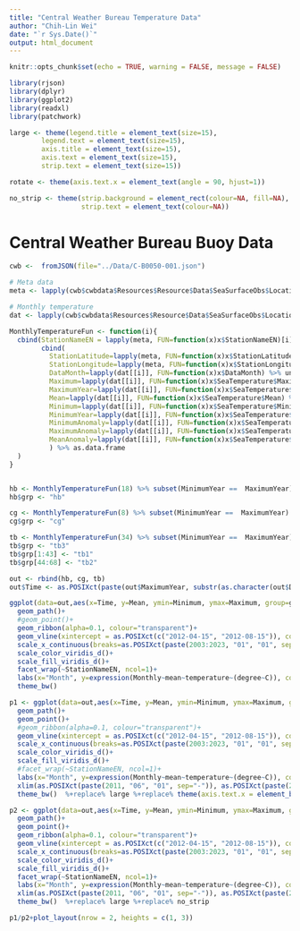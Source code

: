 ```yaml
---
title: "Central Weather Bureau Temperature Data"
author: "Chih-Lin Wei"
date: "`r Sys.Date()`"
output: html_document
---
```


```r
knitr::opts_chunk$set(echo = TRUE, warning = FALSE, message = FALSE)
```

```r
library(rjson)
library(dplyr)
library(ggplot2)
library(readxl)
library(patchwork)

large <- theme(legend.title = element_text(size=15),
        legend.text = element_text(size=15),
        axis.title = element_text(size=15),
        axis.text = element_text(size=15),
        strip.text = element_text(size=15))

rotate <- theme(axis.text.x = element_text(angle = 90, hjust=1))

no_strip <- theme(strip.background = element_rect(colour=NA, fill=NA),
                  strip.text = element_text(colour=NA))
```

# Central Weather Bureau Buoy Data

```r
cwb <-  fromJSON(file="../Data/C-B0050-001.json")

# Meta data 
meta <- lapply(cwb$cwbdata$Resources$Resource$Data$SeaSurfaceObs$Location, FUN=function(x)x[[1]])

# Monthly temperature
dat <- lapply(cwb$cwbdata$Resources$Resource$Data$SeaSurfaceObs$Location, FUN=function(x)x[[2]]$Monthly)

MonthlyTemperatureFun <- function(i){
  cbind(StationNameEN = lapply(meta, FUN=function(x)x$StationNameEN)[i] %>% as.character %>% as.factor,
        cbind(
          StationLatitude=lapply(meta, FUN=function(x)x$StationLatitude)[i] %>% as.numeric,
          StationLongitude=lapply(meta, FUN=function(x)x$StationLongitude)[i] %>% as.numeric,
          DataMonth=lapply(dat[[i]], FUN=function(x)x$DataMonth) %>% unlist %>% as.numeric,
          Maximum=lapply(dat[[i]], FUN=function(x)x$SeaTemperature$Maximum) %>% unlist %>% as.numeric,
          MaximumYear=lapply(dat[[i]], FUN=function(x)x$SeaTemperature$MaximumYear) %>% unlist %>% as.numeric,
          Mean=lapply(dat[[i]], FUN=function(x)x$SeaTemperature$Mean) %>% unlist %>% as.numeric,
          Minimum=lapply(dat[[i]], FUN=function(x)x$SeaTemperature$Minimum) %>% unlist %>% as.numeric,
          MinimumYear=lapply(dat[[i]], FUN=function(x)x$SeaTemperature$MinimumYear) %>% unlist %>% as.numeric,
          MinimumAnomaly=lapply(dat[[i]], FUN=function(x)x$SeaTemperature$MinimumAnomaly) %>% unlist %>% as.numeric,
          MaximumAnomaly=lapply(dat[[i]], FUN=function(x)x$SeaTemperature$MaximumAnomaly) %>% unlist %>% as.numeric,
          MeanAnomaly=lapply(dat[[i]], FUN=function(x)x$SeaTemperature$MeanAnomaly) %>% unlist %>% as.numeric
          ) %>% as.data.frame
  )
}


hb <- MonthlyTemperatureFun(18) %>% subset(MinimumYear ==  MaximumYear)
hb$grp <- "hb"

cg <- MonthlyTemperatureFun(8) %>% subset(MinimumYear ==  MaximumYear)
cg$grp <- "cg"

tb <- MonthlyTemperatureFun(34) %>% subset(MinimumYear ==  MaximumYear)
tb$grp <- "tb3"
tb$grp[1:43] <- "tb1"
tb$grp[44:68] <- "tb2"

out <- rbind(hb, cg, tb) 
out$Time <- as.POSIXct(paste(out$MaximumYear, substr(as.character(out$DataMonth+1000), 3, 4), "15", sep="-"))
```

```r
ggplot(data=out,aes(x=Time, y=Mean, ymin=Minimum, ymax=Maximum, group=grp))+
  geom_path()+
  #geom_point()+
  geom_ribbon(alpha=0.1, colour="transparent")+
  geom_vline(xintercept = as.POSIXct(c("2012-04-15", "2012-08-15")), colour="red", linetype=2)+
  scale_x_continuous(breaks=as.POSIXct(paste(2003:2023, "01", "01", sep="-")), labels=2003:2023)+
  scale_color_viridis_d()+
  scale_fill_viridis_d()+
  facet_wrap(~StationNameEN, ncol=1)+
  labs(x="Month", y=expression(Monthly~mean~temperature~(degree~C)), colour="Buoy", fill="Buoy")+
  theme_bw() 
```

```r
p1 <- ggplot(data=out,aes(x=Time, y=Mean, ymin=Minimum, ymax=Maximum, group=grp, colour=StationNameEN, fill=StationNameEN))+
  geom_path()+
  geom_point()+
  #geom_ribbon(alpha=0.1, colour="transparent")+
  geom_vline(xintercept = as.POSIXct(c("2012-04-15", "2012-08-15")), colour="red", linetype=2)+
  scale_x_continuous(breaks=as.POSIXct(paste(2003:2023, "01", "01", sep="-")), labels=2003:2023)+
  scale_color_viridis_d()+
  scale_fill_viridis_d()+
  #facet_wrap(~StationNameEN, ncol=1)+
  labs(x="Month", y=expression(Monthly~mean~temperature~(degree~C)), colour="Buoy", fill="Buoy", title="a")+
  xlim(as.POSIXct(paste(2011, "06", "01", sep="-")), as.POSIXct(paste(2013, "07", "31", sep="-")))+
  theme_bw()  %+replace% large %+replace% theme(axis.text.x = element_blank(), axis.title.x = element_blank())
```

```r
p2 <- ggplot(data=out,aes(x=Time, y=Mean, ymin=Minimum, ymax=Maximum, group=grp, colour=StationNameEN, fill=StationNameEN))+
  geom_path()+
  geom_point()+
  geom_ribbon(alpha=0.1, colour="transparent")+
  geom_vline(xintercept = as.POSIXct(c("2012-04-15", "2012-08-15")), colour="red", linetype=2)+
  scale_x_continuous(breaks=as.POSIXct(paste(2003:2023, "01", "01", sep="-")), labels=2003:2023)+
  scale_color_viridis_d()+
  scale_fill_viridis_d()+
  facet_wrap(~StationNameEN, ncol=1)+
  labs(x="Month", y=expression(Monthly~mean~temperature~(degree~C)), colour="Buoy", fill="Buoy", title="b")+
  xlim(as.POSIXct(paste(2011, "06", "01", sep="-")), as.POSIXct(paste(2013, "07", "31", sep="-")))+
  theme_bw()  %+replace% large %+replace% no_strip
```

```r
p1/p2+plot_layout(nrow = 2, heights = c(1, 3))
```


